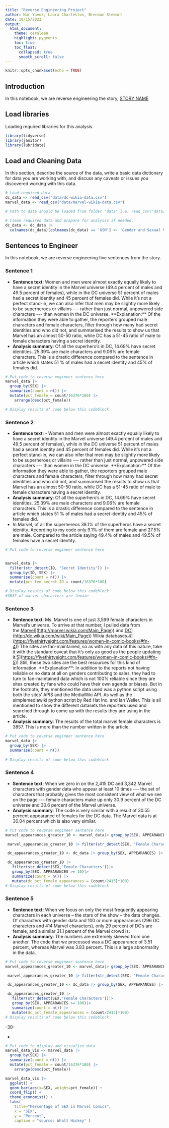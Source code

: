 ```yaml
---
title: "Reverse Engineering Project"
author: Nur Yavuz, Laura Charleston, Brennan Stewart
date: 10/15/2023
output:
  html_document:
    theme: cerulean
    highlight: pygments
    toc: true
    toc_float:
      collapsed: true
      smooth_scroll: false
---
```


```r
knitr::opts_chunk$set(echo = TRUE)
```

## Introduction

In this notebook, we are reverse engineering the story, [STORY NAME](STORY%20URL)

## Load libraries

Loading required libraries for this analysis.

```r
library(tidyverse)
library(janitor)
library(lubridate)
```

## Load and Cleaning Data

In this section, describe the source of the data, write a basic data dictionary for data you are working with, and discuss any caveats or issues you discovered working with this data.

```r
# Load required data
dc_data <- read_csv("data/dc-wikia-data.csv")
marvel_data <- read_csv("data/marvel-wikia-data.csv")

# Path to data should be loaded from folder "data" i.e. read_csv("data/name_of_data.csv")

# Clean required data and prepare for analysis if needed. 
dc_data <- dc_data |> 
  colnames(dc_data)[colnames(dc_data) == 'GSM'] <- 'Gender and Sexual Minorities'

```

## Sentences to Engineer

In this notebook, we are reverse engineering five sentences from the story.

### Sentence 1

-   **Sentence text**: Women and men were almost exactly equally likely to have a secret identity in the Marvel universe (49.4 percent of males and 49.5 percent of females), while in the DC universe 51 percent of males had a secret identity and 45 percent of females did. While it's not a perfect stand-in, we can also infer that men may be slightly more likely to be superheroes or villains \-\-- rather than just normal, unpowered side characters \-\-- than women in the DC universe. \*\*Explanation:\*\* Of the information they were able to gather, the reporters grouped male characters and female characters, filter through how many had secret identities and who did not, and summarised the results to show us that Marvel has an almost 50-50 ratio, while DC has a 51-45 ratio of male to female characters having a secret identity. 
-   **Analysis summary**: Of all the superhero's in DC, 14.69% have secret identities. 25.39% are male characters and 9.06% are female characters. This is a drastic difference compared to the sentence in article which states 51 % of males had a secret identity and 45% of females did.

```r
# Put code to reverse engineer sentence here
marvel_data |>
  group_by(SEX) |>
  summarize(count = n()) |>
  mutate(pct_female = count/16376*100) |>
    arrange(desc(pct_female))

# Display results of code below this codeblock

```

### Sentence 2

-   **Sentence text**: - Women and men were almost exactly equally likely to have a secret identity in the Marvel universe (49.4 percent of males and 49.5 percent of females), while in the DC universe 51 percent of males had a secret identity and 45 percent of females did. While it's not a perfect stand-in, we can also infer that men may be slightly more likely to be superheroes or villains \-\-- rather than just normal, unpowered side characters \-\-- than women in the DC universe. \*\*Explanation:\*\* Of the information they were able to gather, the reporters grouped male characters and female characters, filter through how many had secret identities and who did not, and summarised the results to show us that Marvel has an almost 50-50 ratio, while DC has a 51-45 ratio of male to female characters having a secret identity. 
-   **Analysis summary**: Of all the superhero's in DC, 14.69% have secret identities. 25.39% are male characters and 9.06% are female characters. This is a drastic difference compared to the sentence in article which states 51 % of males had a secret identity and 45% of females did.
-   In Marvel, of all the superhereos 38.1% of the superheros have a secret identity. According to my code only 9.1% of them are female and 27.5% are male. Compared to the article saying 49.4% of males and 49.5% of females have a secret identity.

```r
# Put code to reverse engineer sentence here


marvel_data |> 
  filter(str_detect(ID, "Secret Identity")) |>
  group_by(ID, SEX) |>
  summarise(count = n()) |> 
  mutate(pct_fem_secret_ID = count/16376*100) 

# Display results of code below this codeblock
#3837 of marvel characters are female

```

### Sentence 3

-   **Sentence text**: Ms. Marvel is one of just 3,599 female characters in Marvel's universe. To arrive at that number, I pulled data from the [Marvel](%5Bhttp://marvel.wikia.com/Main_Page)](<http://marvel.wikia.com/Main_Page>)) and [DC](%5Bhttp://dc.wikia.com/wiki/Main_Page)](<http://dc.wikia.com/wiki/Main_Page>)) Wikia databases.[4](%5Bhttps://fivethirtyeight.com/features/women-in-comic-books/#fn-4)](<https://fivethirtyeight.com/features/women-in-comic-books/#fn-4>)) The sites are fan-maintained, so as with any data of this nature, take it with the standard caveat that it's only as good as the people updating it.[5](%5Bhttps://fivethirtyeight.com/features/women-in-comic-books/#fn-5)](<https://fivethirtyeight.com/features/women-in-comic-books/#fn-5>)) Still, these two sites are the best resources for this kind of information. \*\*Explanation\*\*: In addition to the reports not having reliable or no data at all on genders contributing to sales, they had to turn to fan-maintained data which is not 100% reliable since they are sites created by fans who could have their own agenda or biases. But in the footnote, they mentioned the data used was a python script using both the sites' APIS and the MediaWiki API. As well as the simplemediawiki python script by Red Hat Inc. and Ian Weller. This is all mentioned to show the different datasets the reporters used and searched through to come up with the results they are using in the article.
-   **Analysis summary**: The results of the total marvel female characters is 3857. This is more than the number written in the article.

```r
# Put code to reverse engineer sentence here
marvel_data |>
  group_by(SEX) |>
  summarise(count = n())
  
# Display results of code below this codeblock

```

### Sentence 4

-   **Sentence text**: When we zero in on the 2,415 DC and 3,342 Marvel characters with gender data who appear at least 10 times \-\-- the set of characters that probably gives the most consistent view of what we see on the page \-\-- female characters make up only 30.9 percent of the DC universe and 30.6 percent of the Marvel universe.
-   **Analysis summary**: The code is very similar with a result of 30.55 percent appearance of females for the DC data. The Marvel data is at 30.04 percent which is also very similar.

```r
# Put code to reverse engineer sentence here
marvel_appearances_greater_10 <- marvel_data|> group_by(SEX, APPEARANCES) |> filter( APPEARANCES >= 10) 

 marvel_appearances_greater_10 |> filter(str_detect(SEX, 'Female Characters')) |>group_by(SEX, APPEARANCES >= 10) |>summarize(count = n()) |>mutate(marvel_pct_female_appearances = (count/3342)*100)

 dc_appearances_greater_10 <- dc_data |> group_by(SEX, APPEARANCES) |>  filter( APPEARANCES >= 10) 

 dc_appearances_greater_10 |> 
   filter(str_detect(SEX,'Female Characters'))|> 
   group_by(SEX, APPEARANCES >= 10)|> 
   summarize(count = n()) |> 
   mutate(dc_pct_female_appearances = (count/2415)*100)
# Display results of code below this codeblock

```

### Sentence 5

-   **Sentence text**: When we focus on only the most frequently appearing characters in each universe -- the stars of the show -- the data changes. Of characters with gender data and 100 or more appearances (296 DC characters and 414 Marvel characters), only 29 percent of DC's are female, and a similar 31.1 percent of the Marvel crowd is.
-   **Analysis summary**: The numbers are extremely skewed from one another. The code that we processed was a DC appearance of 3.51 percent, whereas Marvel was 3.83 percent. This is a large abnormality in the data.

```r
# Put code to reverse engineer sentence here
marvel_appearances_greater_10 <- marvel_data|> group_by(SEX, APPEARANCES) |> filter( APPEARANCES >= 100) 

 marvel_appearances_greater_10 |> filter(str_detect(SEX, 'Female Characters')) |>group_by(SEX, APPEARANCES >= 100) |>summarize(count = n()) |>mutate(marvel_pct_female_appearances = (count/3342)*100)

 dc_appearances_greater_10 <- dc_data |> group_by(SEX, APPEARANCES) |>  filter( APPEARANCES >= 100) 

 dc_appearances_greater_10 |> 
   filter(str_detect(SEX,'Female Characters'))|> 
   group_by(SEX, APPEARANCES >= 100)|> 
   summarize(count = n()) |> 
   mutate(dc_pct_female_appearances = (count/2415)*100)
# Display results of code below this codeblock

```

-30-

-   

```r
# Put code to display and visualize data
marvel_data_vis <- marvel_data |>
  group_by(SEX) |>
  summarize(count = n()) |>
  mutate(pct_female = count/16376*100) |>
    arrange(desc(pct_female))

marvel_data_vis |>
  ggplot() +
  geom_bar(aes(x=SEX, weight=pct_female)) +
  coord_flip() + 
  theme_economist() +
  labs(
    title="Percentage of SEX in Marvel Comics",
    x = "SEX",
    y = "Percent",
    caption = "source: Whalt Hickey" )
  

```
